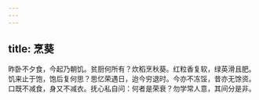 ```yaml
---
---
---
```

title: 烹葵
---



昨卧不夕食，今起乃朝饥。贫厨何所有？炊稻烹秋葵。红粒香复软，绿英滑且肥。饥来止于饱，饱后复何思？思忆荣遇日，迨今穷退时。今亦不冻馁，昔亦无馀资。口既不减食，身又不减衣。抚心私自问：何者是荣衰？勿学常人意，其间分是非。
